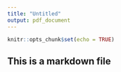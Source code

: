 ---
title: "Untitled"
output: pdf_document
---

```{r setup, include=FALSE}
knitr::opts_chunk$set(echo = TRUE)
```

## This is a markdown file